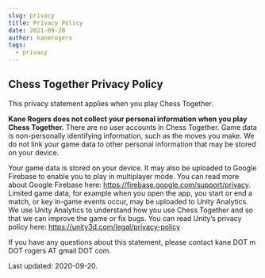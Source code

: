 ```yaml
---
slug: privacy
title: Privacy Policy
date: 2021-09-20
author: kanerogers
tags:
  - privacy
---
```


## Chess Together Privacy Policy

This privacy statement applies when you play Chess Together.

**Kane Rogers does not collect your personal information when you play Chess Together.** There are no user accounts in Chess Together. Game data is non-personally identifying information, such as the moves you make. We do not link your game data to other personal information that may be stored on your device.

Your game data is stored on your device. It may also be uploaded to Google Firebase to enable you to play in multiplayer mode. You can read more about Google Firebase here: https://firebase.google.com/support/privacy. Limited game data, for example when you open the app, you start or end a match, or key in-game events occur, may be uploaded to Unity Analytics. We use Unity Analytics to understand how you use Chess Together and so that we can improve the game or fix bugs. You can read Unity’s privacy policy here: https://unity3d.com/legal/privacy-policy

If you have any questions about this statement, please contact kane DOT m DOT rogers AT gmail DOT com.

Last updated: 2020-09-20.
